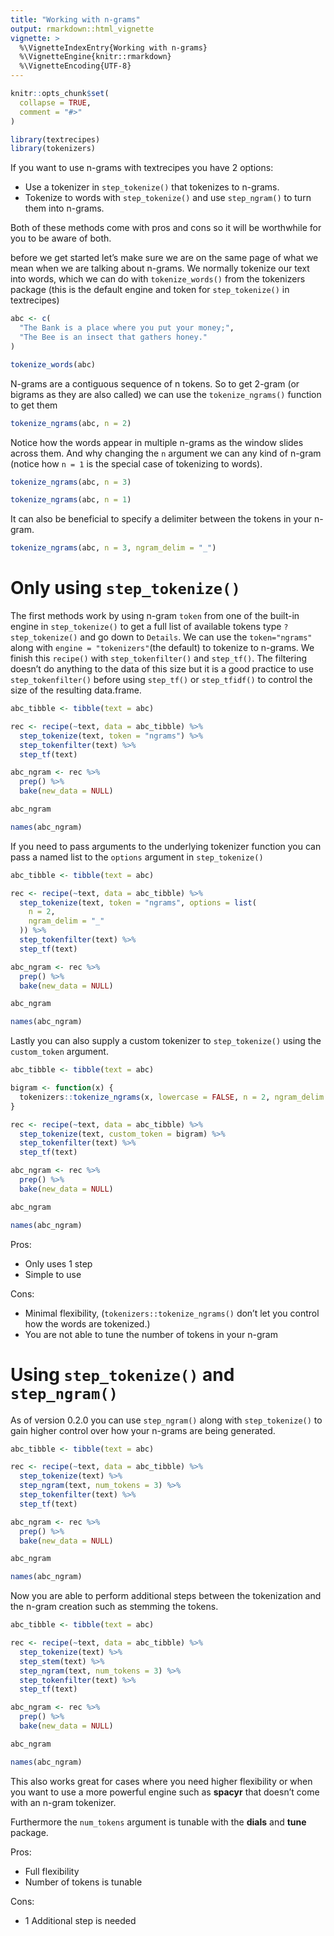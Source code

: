 ```yaml
---
title: "Working with n-grams"
output: rmarkdown::html_vignette
vignette: >
  %\VignetteIndexEntry{Working with n-grams}
  %\VignetteEngine{knitr::rmarkdown}
  %\VignetteEncoding{UTF-8}
---
```


```r
knitr::opts_chunk$set(
  collapse = TRUE,
  comment = "#>"
)
```

```r
library(textrecipes)
library(tokenizers)
```

If you want to use n-grams with textrecipes you have 2 options:

- Use a tokenizer in `step_tokenize()` that tokenizes to n-grams.
- Tokenize to words with `step_tokenize()` and use `step_ngram()` to turn them into n-grams.

Both of these methods come with pros and cons so it will be worthwhile for you to be aware of both.

before we get started let's make sure we are on the same page of what we mean when we are talking about n-grams. We normally tokenize our text into words, which we can do with `tokenize_words()` from the tokenizers package (this is the default engine and token for `step_tokenize()` in textrecipes)

```r
abc <- c(
  "The Bank is a place where you put your money;",
  "The Bee is an insect that gathers honey."
)

tokenize_words(abc)
```

N-grams are a contiguous sequence of n tokens. So to get 2-gram (or bigrams as they are also called) we can use the `tokenize_ngrams()` function to get them

```r
tokenize_ngrams(abc, n = 2)
```

Notice how the words appear in multiple n-grams as the window slides across them.
And why changing the `n` argument we can any kind of n-gram (notice how `n = 1` is the special case of tokenizing to words).

```r
tokenize_ngrams(abc, n = 3)

tokenize_ngrams(abc, n = 1)
```

It can also be beneficial to specify a delimiter between the tokens in your n-gram.

```r
tokenize_ngrams(abc, n = 3, ngram_delim = "_")
```

# Only using `step_tokenize()`

The first methods work by using n-gram `token` from one of the built-in engine in `step_tokenize()` to get a full list of available tokens type `?step_tokenize()` and go down to `Details`.
We can use the `token="ngrams"` along with `engine = "tokenizers"`(the default) to tokenize to n-grams.
We finish this `recipe()` with `step_tokenfilter()` and `step_tf()`.
The filtering doesn't do anything to the data of this size but it is a good practice to use `step_tokenfilter()` before using `step_tf()` or `step_tfidf()` to control the size of the resulting data.frame.

```r
abc_tibble <- tibble(text = abc)

rec <- recipe(~text, data = abc_tibble) %>%
  step_tokenize(text, token = "ngrams") %>%
  step_tokenfilter(text) %>%
  step_tf(text)

abc_ngram <- rec %>%
  prep() %>%
  bake(new_data = NULL)

abc_ngram

names(abc_ngram)
```

If you need to pass arguments to the underlying tokenizer function you can pass a named list to the `options` argument in `step_tokenize()`

```r
abc_tibble <- tibble(text = abc)

rec <- recipe(~text, data = abc_tibble) %>%
  step_tokenize(text, token = "ngrams", options = list(
    n = 2,
    ngram_delim = "_"
  )) %>%
  step_tokenfilter(text) %>%
  step_tf(text)

abc_ngram <- rec %>%
  prep() %>%
  bake(new_data = NULL)

abc_ngram

names(abc_ngram)
```

Lastly you can also supply a custom tokenizer to `step_tokenize()` using the `custom_token` argument.

```r
abc_tibble <- tibble(text = abc)

bigram <- function(x) {
  tokenizers::tokenize_ngrams(x, lowercase = FALSE, n = 2, ngram_delim = ".")
}

rec <- recipe(~text, data = abc_tibble) %>%
  step_tokenize(text, custom_token = bigram) %>%
  step_tokenfilter(text) %>%
  step_tf(text)

abc_ngram <- rec %>%
  prep() %>%
  bake(new_data = NULL)

abc_ngram

names(abc_ngram)
```

Pros:

- Only uses 1 step
- Simple to use

Cons:

- Minimal flexibility, (`tokenizers::tokenize_ngrams()` don't let you control how the words are tokenized.)
- You are not able to tune the number of tokens in your n-gram

# Using `step_tokenize()` and `step_ngram()`

As of version 0.2.0 you can use `step_ngram()` along with `step_tokenize()` to gain higher control over how your n-grams are being generated.

```r
abc_tibble <- tibble(text = abc)

rec <- recipe(~text, data = abc_tibble) %>%
  step_tokenize(text) %>%
  step_ngram(text, num_tokens = 3) %>%
  step_tokenfilter(text) %>%
  step_tf(text)

abc_ngram <- rec %>%
  prep() %>%
  bake(new_data = NULL)

abc_ngram

names(abc_ngram)
```

Now you are able to perform additional steps between the tokenization and the n-gram creation such as stemming the tokens.

```r
abc_tibble <- tibble(text = abc)

rec <- recipe(~text, data = abc_tibble) %>%
  step_tokenize(text) %>%
  step_stem(text) %>%
  step_ngram(text, num_tokens = 3) %>%
  step_tokenfilter(text) %>%
  step_tf(text)

abc_ngram <- rec %>%
  prep() %>%
  bake(new_data = NULL)

abc_ngram

names(abc_ngram)
```

This also works great for cases where you need higher flexibility or when you want to use a more powerful engine such as **spacyr** that doesn't come with an n-gram tokenizer.

Furthermore the `num_tokens` argument is tunable with the **dials** and **tune** package.

Pros:

- Full flexibility
- Number of tokens is tunable

Cons:

- 1 Additional step is needed
